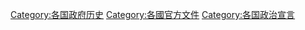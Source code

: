 {{Categories by country|nocat}}

[[Category:各国政府历史|Category:各国政府历史]]
[[Category:各國官方文件|Category:各國官方文件]]
[[Category:各国政治宣言|Category:各国政治宣言]]
